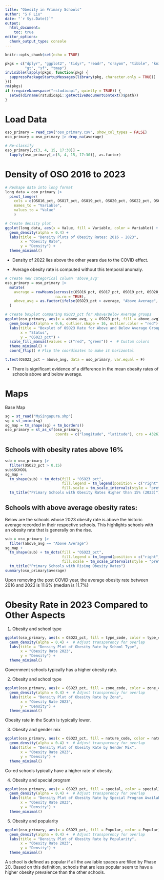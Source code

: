 ```yaml
---
title: "Obesity in Primary Schools"
author: "S F Liu"
date: "`r Sys.Date()`"
output: 
  html_document: 
    toc: true
editor_options: 
  chunk_output_type: console
---
```


```r
knitr::opts_chunk$set(echo = TRUE)
```

```r
pkgs = c("dplyr", "ggplot2", "tidyr", "readr", "crayon", "tibble", "knitr", 
         "gt", "sf", "tmap")
invisible(lapply(pkgs, function(pkg) {
  suppressPackageStartupMessages(library(pkg, character.only = TRUE))
}))
rm(pkgs)
if (requireNamespace("rstudioapi", quietly = TRUE)) {
  setwd(dirname(rstudioapi::getActiveDocumentContext()$path))
}
```

# Load Data

```r
oso_primary = read_csv("oso_primary.csv", show_col_types = FALSE)
oso_primary = oso_primary |> drop_na(average) 

# Re-classify
oso_primary[,c(3, 4, 15, 17:30)] = 
  lapply(oso_primary[,c(3, 4, 15, 17:30)], as.factor)
```

# Density of OSO 2016 to 2023

```r
# Reshape data into long format
long_data = oso_primary |>
  pivot_longer(
    cols = c(OSO16_pct, OSO17_pct, OSO19_pct, OSO20_pct, OSO22_pct, OSO23_pct), 
    names_to = "Variable", 
    values_to = "Value"
    )

# Create density plot
ggplot(long_data, aes(x = Value, fill = Variable, color = Variable)) +
  geom_density(alpha = 0.4) +
  labs(title = "Density Plots of Obesity Rates: 2016 - 2023",
       x = "Obesity Rate",
       y = "Density") +
  theme_minimal()
```

- Density of 2022 lies above the other years due to the COVID effect.

- Average obesity rate is computed without this temporal anomaly.

```r
# Create new categorical column 'above_avg'
oso_primary = oso_primary |>
  mutate(
    average = rowMeans(across(c(OSO16_pct, OSO17_pct, OSO19_pct, OSO20_pct, OSO23_pct)), 
                       na.rm = TRUE),
    above_avg = as.factor(ifelse(OSO23_pct > average, "Above Average", "Below Average"))
  )

# Create boxplot comparing OSO23_pct for Above/Below Average groups
ggplot(oso_primary, aes(x = above_avg, y = OSO23_pct, fill = above_avg)) +
  geom_boxplot(alpha = 0.6, outlier.shape = 16, outlier.color = "red") +
  labs(title = "Boxplot of OSO23 Rate for Above and Below Average Groups",
       x = "Status",
       y = "OSO23_pct") +
  scale_fill_manual(values = c("red", "green")) +  # Custom colors
  theme_minimal() +
  coord_flip() # Flip the coordinates to make it horizontal 

t.test(OSO23_pct ~ above_avg, data = oso_primary, var.equal = F)
```

- There is significant evidence of a difference in the mean obesity rates of schools above and below average.

# Maps

Base Map
```r
sg = st_read("MySingapura.shp")
sg = st_union(sg)
sg_map = tm_shape(sg) + tm_borders()
oso_primary = st_as_sf(oso_primary, 
                       coords = c("longitude", "latitude"), crs = 4326)
```

## Schools with obesity rates above 16%

```r
sub = oso_primary |>
  filter(OSO23_pct > 0.15)
sub$SCHOOL
sg_map + 
  tm_shape(sub) + tm_dots(fill = "OSO23_pct", 
                          fill.legend = tm_legend(position = c("right", "bottom")),
                          fill.scale = tm_scale_intervals(style = "pretty")) +
  tm_title("Primary Schools with Obesity Rates Higher than 15% (2023)")
```


## Schools with above average obesity rates:

Below are the schools whose 2023 obesity rate is above the historic average recorded in their respective schools. This highlights schools with an obesity rate that is generally on the rise.

```r
sub = oso_primary |>
  filter(above_avg == "Above Average")
sg_map + 
  tm_shape(sub) + tm_dots(fill = "OSO23_pct", 
                          fill.legend = tm_legend(position = c("right", "bottom")),
                          fill.scale = tm_scale_intervals(style = "pretty")) +
  tm_title("Primary Schools with Rising Obesity Rates")
summary(oso_primary$average)
```

Upon removing the post COVID year, the average obesity rate between 2016 and 2023 is 11.6% (median is 11.7%)

# Obesity Rate in 2023 Compared to Other Aspects

1. Obesity and school type

```r
ggplot(oso_primary, aes(x = OSO23_pct, fill = type_code, color = type_code)) +
  geom_density(alpha = 0.4) +  # Adjust transparency for overlap
  labs(title = "Density Plot of Obesity Rate by School Type",
       x = "Obesity Rate 2023",
       y = "Density") +
  theme_minimal()
```

Government schools typically has a higher obesity rate.

2. Obesity and school type

```r
ggplot(oso_primary, aes(x = OSO23_pct, fill = zone_code, color = zone_code)) +
  geom_density(alpha = 0.4) +  # Adjust transparency for overlap
  labs(title = "Density Plot of Obesity Rate by Zone",
       x = "Obesity Rate 2023",
       y = "Density") +
  theme_minimal()
```

Obesity rate in the South is typically lower.

3. Obesity and gender mix

```r
ggplot(oso_primary, aes(x = OSO23_pct, fill = nature_code, color = nature_code)) +
  geom_density(alpha = 0.4) +  # Adjust transparency for overlap
  labs(title = "Density Plot of Obesity Rate by Gender Mix",
       x = "Obesity Rate 2023",
       y = "Density") +
  theme_minimal()
```

Co-ed schools typically have a higher rate of obesity.

4. Obesity and special program

```r
ggplot(oso_primary, aes(x = OSO23_pct, fill = special, color = special)) +
  geom_density(alpha = 0.4) +  # Adjust transparency for overlap
  labs(title = "Density Plot of Obesity Rate by Special Program Availability",
       x = "Obesity Rate 2023",
       y = "Density") +
  theme_minimal()
```

5. Obesity and popularity

```r
ggplot(oso_primary, aes(x = OSO23_pct, fill = Popular, color = Popular)) +
  geom_density(alpha = 0.4) +  # Adjust transparency for overlap
  labs(title = "Density Plot of Obesity Rate by Popularity",
       x = "Obesity Rate 2023",
       y = "Density") +
  theme_minimal()
```

A school is defined as popular if all the available spaces are filled by Phase 2C. Based on this definition, schools that are less popular seem to have a higher obesity prevalence than the other schools.